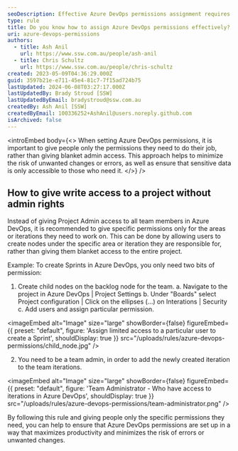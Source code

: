 ```yaml
---
seoDescription: Effective Azure DevOps permissions assignment requires granting specific access to team members only for necessary areas or iterations, minimizing risks and ensuring secure data accessibility.
type: rule
title: Do you know how to assign Azure DevOps permissions effectively?
uri: azure-devops-permissions
authors:
  - title: Ash Anil
    url: https://www.ssw.com.au/people/ash-anil
  - title: Chris Schultz
    url: https://www.ssw.com.au/people/chris-schultz
created: 2023-05-09T04:36:29.000Z
guid: 3597b21e-e711-45e4-81c7-7f15ad724b75
lastUpdated: 2024-06-08T03:27:17.000Z
lastUpdatedBy: Brady Stroud [SSW]
lastUpdatedByEmail: bradystroud@ssw.com.au
createdBy: Ash Anil [SSW]
createdByEmail: 100336252+AshAnil@users.noreply.github.com
isArchived: false
---
```


<introEmbed
  body={<>
When setting Azure DevOps permissions, it is important to give people only the permissions they need to do their job, rather than giving blanket admin access. This approach helps to minimize the risk of unwanted changes or errors, as well as ensure that sensitive data is only accessible to those who need it.
  </>}
/>
## How to give write access to a project without admin rights

Instead of giving Project Admin access to all team members in Azure DevOps, it is recommended to give specific permissions only for the areas or iterations they need to work on. This can be done by allowing users to create nodes under the specific area or iteration they are responsible for, rather than giving them blanket access to the entire project.

Example: To create Sprints in Azure DevOps, you only need two bits of permission:

1. Create child nodes on the backlog node for the team.
    a. Navigate to the project in Azure DevOps | Project Settings
   b. Under "Boards" select Project configuration | Click on the ellipses (...) on Interations | Security
   c. Add users and assign particular permission.


<imageEmbed
  alt="Image"
  size="large"
  showBorder={false}
  figureEmbed={{
    preset: "default",
    figure: 'Assign limited access to a particular user to create a Sprint',
    shouldDisplay: true
  }}
  src="/uploads/rules/azure-devops-permissions/child_node.jpg"
/>

2. You need to be a team admin, in order to add the newly created iteration to the team iterations.


<imageEmbed
  alt="Image"
  size="large"
  showBorder={false}
  figureEmbed={{
    preset: "default",
    figure: 'Team Administrator - Who have access to iterations in Azure DevOps',
    shouldDisplay: true
  }}
  src="/uploads/rules/azure-devops-permissions/team-administrator.png"
/>

By following this rule and giving people only the specific permissions they need, you can help to ensure that Azure DevOps permissions are set up in a way that maximizes productivity and minimizes the risk of errors or unwanted changes.
